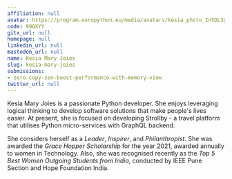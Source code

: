 ```yaml
---
affiliation: null
avatar: https://program.europython.eu/media/avatars/kesia_photo_In5DL3g.jpeg
code: 99QXYY
gitx_url: null
homepage: null
linkedin_url: null
mastodon_url: null
name: Kesia Mary Joies
slug: kesia-mary-joies
submissions:
- zero-copy-zen-boost-performance-with-memory-view
twitter_url: null
---
```


Kesia Mary Joies is a passionate Python developer. She enjoys leveraging logical thinking to develop software solutions that make people's lives easier. At present, she is focused on developing Strollby - a travel platform that utilises Python micro-services with GraphQL backend.

She considers herself as a *Leader*, *Inspirer*, and *Philanthropist*. She was awarded the *Grace Hopper Scholarship* for the year 2021, awarded annually to women in Technology. Also, she was recognised recently as the *Top 5 Best Women Outgoing Students from India*, conducted by IEEE Pune Section and Hope Foundation India.
